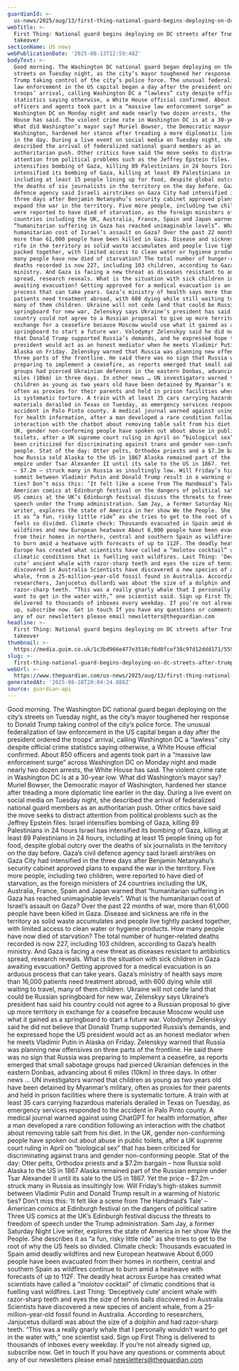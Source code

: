 ```yaml
---
guardianId: >-
  us-news/2025/aug/13/first-thing-national-guard-begins-deploying-on-dc-streets-after-trump-police-takeover
webTitle: >-
  First Thing: National guard begins deploying on DC streets after Trump police
  takeover
sectionName: US news
webPublicationDate: '2025-08-13T12:59:48Z'
bodyText: >-
  Good morning. The Washington DC national guard began deploying on the city’s
  streets on Tuesday night, as the city’s mayor toughened her response to Donald
  Trump taking control of the city’s police force. The unusual federalization of
  law enforcement in the US capital began a day after the president ordered the
  troops’ arrival, calling Washington DC a “lawless” city despite official crime
  statistics saying otherwise, a White House official confirmed. About 850
  officers and agents took part in a “massive law enforcement surge” across
  Washington DC on Monday night and made nearly two dozen arrests, the White
  House has said. The violent crime rate in Washington DC is at a 30-year low.
  What did Washington’s mayor say? Muriel Bowser, the Democratic mayor of
  Washington, hardened her stance after treading a more diplomatic line earlier
  in the day. During a live event on social media on Tuesday night, she
  described the arrival of federalized national guard members as an
  authoritarian push. Other critics have said the move seeks to distract
  attention from political problems such as the Jeffrey Epstein files. Israel
  intensifies bombing of Gaza, killing 89 Palestinians in 24 hours Israel has
  intensified its bombing of Gaza, killing at least 89 Palestinians in 24 hours,
  including at least 15 people lining up for food, despite global outcry over
  the deaths of six journalists in the territory on the day before. Gaza’s civil
  defence agency said Israeli airstrikes on Gaza City had intensified in the
  three days after Benjamin Netanyahu’s security cabinet approved plans to
  expand the war in the territory. Five more people, including two children,
  were reported to have died of starvation, as the foreign ministers of 24
  countries including the UK, Australia, France, Spain and Japan warned that
  “humanitarian suffering in Gaza has reached unimaginable levels”. What is the
  humanitarian cost of Israel’s assault on Gaza? Over the past 22 months of war,
  more than 61,000 people have been killed in Gaza. Disease and sickness are
  rife in the territory as solid waste accumulates and people live tightly
  packed together, with limited access to clean water or hygiene products. How
  many people have now died of starvation? The total number of hunger-related
  deaths recorded is now 227, including 103 children, according to Gaza’s health
  ministry. And Gaza is facing a new threat as diseases resistant to antibiotics
  spread, research reveals. What is the situation with sick children in Gaza
  awaiting evacuation? Getting approved for a medical evacuation is an arduous
  process that can take years. Gaza’s ministry of health says more than 16,000
  patients need treatment abroad, with 600 dying while still waiting to travel,
  many of them children. Ukraine will not cede land that could be Russian
  springboard for new war, Zelenskyy says Ukraine’s president has said his
  country could not agree to a Russian proposal to give up more territory in
  exchange for a ceasefire because Moscow would use what it gained as a
  springboard to start a future war. Volodymyr Zelenskyy said he did not believe
  that Donald Trump supported Russia’s demands, and he expressed hope the US
  president would act as an honest mediator when he meets Vladimir Putin in
  Alaska on Friday. Zelenskyy warned that Russia was planning new offensives on
  three parts of the frontline. He said there was no sign that Russia was
  preparing to implement a ceasefire, as reports emerged that small sabotage
  groups had pierced Ukrainian defences in the eastern Donbas, advancing about 6
  miles (10km) in three days. In other news … UN investigators warned that
  children as young as two years old have been detained by Myanmar’s military,
  often as proxies for their parents and held in prison facilities where there
  is systematic torture. A train with at least 35 cars carrying hazardous
  materials derailed in Texas on Tuesday, as emergency services responded to the
  accident in Palo Pinto county. A medical journal warned against using ChatGPT
  for health information, after a man developed a rare condition following an
  interaction with the chatbot about removing table salt from his diet. In the
  UK, gender non-conforming people have spoken out about abuse in public
  toilets, after a UK supreme court ruling in April on “biological sex” that has
  been criticized for discriminating against trans and gender non-conforming
  people. Stat of the day: Otter pelts, Orthodox priests and a $7.2m bargain –
  how Russia sold Alaska to the US in 1867 Alaska remained part of the Russian
  empire under Tsar Alexander II until its sale to the US in 1867. Yet the price
  – $7.2m – struck many in Russia as insultingly low. Will Friday’s high-stakes
  summit between Vladimir Putin and Donald Trump result in a warming of historic
  ties? Don’t miss this: ‘It felt like a scene from The Handmaid’s Tale’ –
  American comics at Edinburgh festival on the dangers of political satire Three
  US comics at the UK’s Edinburgh festival discuss the threats to freedom of
  speech under the Trump administration. Sam Jay, a former Saturday Night Live
  writer, explores the state of America in her show We the People. She describes
  it as “a fun, risky little ride” as she tries to get to the root of why the US
  feels so divided. Climate check: Thousands evacuated in Spain amid deadly
  wildfires and new European heatwave About 6,000 people have been evacuated
  from their homes in northern, central and southern Spain as wildfires continue
  to burn amid a heatwave with forecasts of up to 112F. The deadly heat across
  Europe has created what scientists have called a “molotov cocktail” of
  climatic conditions that is fuelling vast wildfires. Last Thing: ‘Deceptively
  cute’ ancient whale with razor-sharp teeth and eyes the size of tennis balls
  discovered in Australia Scientists have discovered a new species of ancient
  whale, from a 25-million-year-old fossil found in Australia. According to
  researchers, Janjucetus dullardi was about the size of a dolphin and had
  razor-sharp teeth. “This was a really gnarly whale that I personally wouldn’t
  want to get in the water with,” one scientist said. Sign up First Thing is
  delivered to thousands of inboxes every weekday. If you’re not already signed
  up, subscribe now. Get in touch If you have any questions or comments about
  any of our newsletters please email newsletters@theguardian.com
headline: >-
  First Thing: National guard begins deploying on DC streets after Trump police
  takeover
thumbnail: >-
  https://media.guim.co.uk/1c3bd966e477e3518cf6d8fcef38c97d12ddd171/559_0_5252_4203/500.jpg
slug: >-
  first-thing-national-guard-begins-deploying-on-dc-streets-after-trump-police-takeover
webUrl: >-
  https://www.theguardian.com/us-news/2025/aug/13/first-thing-national-guard-begins-deploying-on-dc-streets-after-trump-police-takeover
generatedAt: '2025-08-28T20:04:24.888Z'
source: guardian-api
---
```

Good morning. The Washington DC national guard began deploying on the city’s streets on Tuesday night, as the city’s mayor toughened her response to Donald Trump taking control of the city’s police force. The unusual federalization of law enforcement in the US capital began a day after the president ordered the troops’ arrival, calling Washington DC a “lawless” city despite official crime statistics saying otherwise, a White House official confirmed. About 850 officers and agents took part in a “massive law enforcement surge” across Washington DC on Monday night and made nearly two dozen arrests, the White House has said. The violent crime rate in Washington DC is at a 30-year low. What did Washington’s mayor say? Muriel Bowser, the Democratic mayor of Washington, hardened her stance after treading a more diplomatic line earlier in the day. During a live event on social media on Tuesday night, she described the arrival of federalized national guard members as an authoritarian push. Other critics have said the move seeks to distract attention from political problems such as the Jeffrey Epstein files. Israel intensifies bombing of Gaza, killing 89 Palestinians in 24 hours Israel has intensified its bombing of Gaza, killing at least 89 Palestinians in 24 hours, including at least 15 people lining up for food, despite global outcry over the deaths of six journalists in the territory on the day before. Gaza’s civil defence agency said Israeli airstrikes on Gaza City had intensified in the three days after Benjamin Netanyahu’s security cabinet approved plans to expand the war in the territory. Five more people, including two children, were reported to have died of starvation, as the foreign ministers of 24 countries including the UK, Australia, France, Spain and Japan warned that “humanitarian suffering in Gaza has reached unimaginable levels”. What is the humanitarian cost of Israel’s assault on Gaza? Over the past 22 months of war, more than 61,000 people have been killed in Gaza. Disease and sickness are rife in the territory as solid waste accumulates and people live tightly packed together, with limited access to clean water or hygiene products. How many people have now died of starvation? The total number of hunger-related deaths recorded is now 227, including 103 children, according to Gaza’s health ministry. And Gaza is facing a new threat as diseases resistant to antibiotics spread, research reveals. What is the situation with sick children in Gaza awaiting evacuation? Getting approved for a medical evacuation is an arduous process that can take years. Gaza’s ministry of health says more than 16,000 patients need treatment abroad, with 600 dying while still waiting to travel, many of them children. Ukraine will not cede land that could be Russian springboard for new war, Zelenskyy says Ukraine’s president has said his country could not agree to a Russian proposal to give up more territory in exchange for a ceasefire because Moscow would use what it gained as a springboard to start a future war. Volodymyr Zelenskyy said he did not believe that Donald Trump supported Russia’s demands, and he expressed hope the US president would act as an honest mediator when he meets Vladimir Putin in Alaska on Friday. Zelenskyy warned that Russia was planning new offensives on three parts of the frontline. He said there was no sign that Russia was preparing to implement a ceasefire, as reports emerged that small sabotage groups had pierced Ukrainian defences in the eastern Donbas, advancing about 6 miles (10km) in three days. In other news … UN investigators warned that children as young as two years old have been detained by Myanmar’s military, often as proxies for their parents and held in prison facilities where there is systematic torture. A train with at least 35 cars carrying hazardous materials derailed in Texas on Tuesday, as emergency services responded to the accident in Palo Pinto county. A medical journal warned against using ChatGPT for health information, after a man developed a rare condition following an interaction with the chatbot about removing table salt from his diet. In the UK, gender non-conforming people have spoken out about abuse in public toilets, after a UK supreme court ruling in April on “biological sex” that has been criticized for discriminating against trans and gender non-conforming people. Stat of the day: Otter pelts, Orthodox priests and a $7.2m bargain – how Russia sold Alaska to the US in 1867 Alaska remained part of the Russian empire under Tsar Alexander II until its sale to the US in 1867. Yet the price – $7.2m – struck many in Russia as insultingly low. Will Friday’s high-stakes summit between Vladimir Putin and Donald Trump result in a warming of historic ties? Don’t miss this: ‘It felt like a scene from The Handmaid’s Tale’ – American comics at Edinburgh festival on the dangers of political satire Three US comics at the UK’s Edinburgh festival discuss the threats to freedom of speech under the Trump administration. Sam Jay, a former Saturday Night Live writer, explores the state of America in her show We the People. She describes it as “a fun, risky little ride” as she tries to get to the root of why the US feels so divided. Climate check: Thousands evacuated in Spain amid deadly wildfires and new European heatwave About 6,000 people have been evacuated from their homes in northern, central and southern Spain as wildfires continue to burn amid a heatwave with forecasts of up to 112F. The deadly heat across Europe has created what scientists have called a “molotov cocktail” of climatic conditions that is fuelling vast wildfires. Last Thing: ‘Deceptively cute’ ancient whale with razor-sharp teeth and eyes the size of tennis balls discovered in Australia Scientists have discovered a new species of ancient whale, from a 25-million-year-old fossil found in Australia. According to researchers, Janjucetus dullardi was about the size of a dolphin and had razor-sharp teeth. “This was a really gnarly whale that I personally wouldn’t want to get in the water with,” one scientist said. Sign up First Thing is delivered to thousands of inboxes every weekday. If you’re not already signed up, subscribe now. Get in touch If you have any questions or comments about any of our newsletters please email newsletters@theguardian.com
